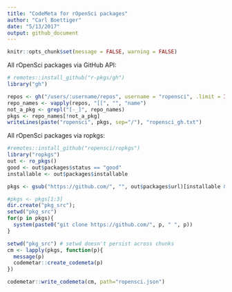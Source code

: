 ```yaml
---
title: "CodeMeta for rOpenSci packages"
author: "Carl Boettiger"
date: "5/13/2017"
output: github_document
---
```


```r
knitr::opts_chunk$set(message = FALSE, warning = FALSE)
```

All rOpenSci packages via GitHub API:

```r
# remotes::install_github("r-pkgs/gh")
library("gh")

repos <- gh("/users/:username/repos", username = "ropensci", .limit = Inf)
repo_names <- vapply(repos, "[[", "", "name")
not_a_pkg <- grepl("[-_]", repo_names)
pkgs <- repo_names[!not_a_pkg]
writeLines(paste("ropensci", pkgs, sep="/"), "ropensci_gh.txt")

```

All rOpenSci packages via ropkgs: 

```r
#remotes::install_github("ropensci/ropkgs")
library("ropkgs")
out <- ro_pkgs()
good <- out$packages$status == "good"
installable <- out$packages$installable

pkgs <- gsub("https://github.com/", "", out$packages$url)[installable & good]

```

```r
#pkgs <- pkgs[1:3]
dir.create("pkg_src"); 
setwd("pkg_src")
for(p in pkgs){
  system(paste0("git clone https://github.com/", p, " ", p))
}
```

```r
setwd("pkg_src") # setwd doesn't persist across chunks
cm <- lapply(pkgs, function(p){
  message(p)
  codemetar::create_codemeta(p)
})
```


```r
codemetar::write_codemeta(cm, path="ropensci.json")
```



